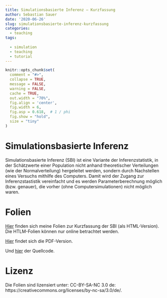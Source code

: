 ```yaml
---
title: Simulationsbasierte Inferenz – Kurzfassung
author: Sebastian Sauer
date: '2020-06-26'
slug: simulationsbasierte-inferenz-kurzfassung
categories:
  - teaching
tags:
  
  - simulation
  - teaching
  - tutorial
---
```




```r
knitr::opts_chunk$set(
  comment = "#>",
  collapse = TRUE,
  message = FALSE,
  warning = FALSE,
  cache = TRUE,
  out.width = "70%",
  fig.align = 'center',
  fig.width = 6,
  fig.asp = 0.618,  # 1 / phi
  fig.show = "hold",
  size = "tiny"
)
```



# Simulationsbasierte Inferenz

Simulationsbasierte Inferenz (SBI) ist eine Variante der Inferenzstatistik, in der Schätzwerte einer Population nicht anhand theoretischer Verteilungen (wie der Normalverteilung) hergeleitet werden, sondern durch Nachstellen eines Versuchs mithilfe des Computers. Damit wird der Zugang zur Inferenzstastistik vereinfacht und es werden Parameterberechnung möglich (bzw. genauer), die vorher (ohne Computersimulationen) nicht möglich waren.


# Folien

[Hier](https://data-se.netlify.com/slides/sbi-workshop-2020-02/SBI-Kurzfassung.html) finden sich meine Folien zur Kurzfassung der SBI (als HTML-Version). Die HTLM-Folien können nur online betrachtet werden.

[Hier](https://data-se.netlify.com/slides/sbi-workshop-2020-02/SBI-Kurzfassung.pdf) findet sich die PDF-Version.

Und [hier](https://data-se.netlify.com/slides/sbi-workshop-2020-02/SBI-Kurzfassung.Rmd) der Quellcode.



# Lizenz

Die Folien sind lizensiert unter: CC-BY-SA-NC 3.0 de: https://creativecommons.org/licenses/by-nc-sa/3.0/de/.












